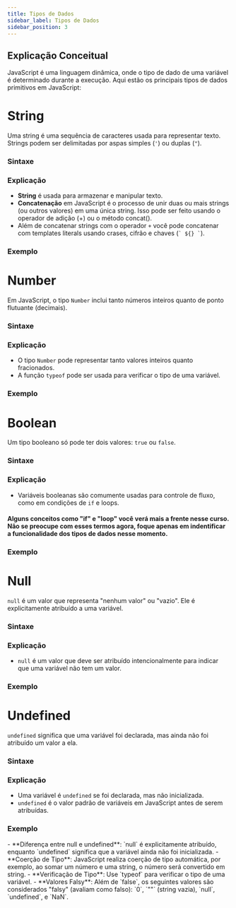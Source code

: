 ```yaml
---
title: Tipos de Dados
sidebar_label: Tipos de Dados
sidebar_position: 3
---
```



## Explicação Conceitual

JavaScript é uma linguagem dinâmica, onde o tipo de dado de uma variável é determinado durante a execução. Aqui estão os principais tipos de dados primitivos em JavaScript:

# String

Uma string é uma sequência de caracteres usada para representar texto. Strings podem ser delimitadas por aspas simples (`'`) ou duplas (`"`).

### Sintaxe

<Example language="js" filename="string-sintaxe.js" />

### Explicação

- **String** é usada para armazenar e manipular texto.
- **Concatenação** em JavaScript é o processo de unir duas ou mais strings (ou outros valores) em uma única string. Isso pode ser feito usando o operador de adição (+) ou o método concat().
- Além de concatenar strings com o operador `+` você pode concatenar com templates literals usando crases, cifrão e chaves (`` ` ${} ` ``).

### Exemplo

<Example language="js" filename="string-exemplo.js" />

# Number

Em JavaScript, o tipo `Number` inclui tanto números inteiros quanto de ponto flutuante (decimais).

### Sintaxe

<Example language="js" filename="number-sintaxe.js" />

### Explicação

- O tipo `Number` pode representar tanto valores inteiros quanto fracionados.
- A função `typeof` pode ser usada para verificar o tipo de uma variável.

### Exemplo

<Example language="js" filename="number-exemplo.js" />

# Boolean

Um tipo booleano só pode ter dois valores: `true` ou `false`.

### Sintaxe

<Example language="js" filename="boolean-sintaxe.js" />

### Explicação

- Variáveis booleanas são comumente usadas para controle de fluxo, como em condições de `if` e loops.

#### Alguns conceitos como "if" e "loop" você verá mais a frente nesse curso. Não se preocupe com esses termos agora, foque apenas em indentificar a funcionalidade dos tipos de dados nesse momento.

### Exemplo

<Example language="js" filename="boolean-exemplo.js" />

# Null

`null` é um valor que representa "nenhum valor" ou "vazio". Ele é explicitamente atribuído a uma variável.

### Sintaxe

<Example language="js" filename="null-sintaxe.js" />

### Explicação

- `null` é um valor que deve ser atribuído intencionalmente para indicar que uma variável não tem um valor.

### Exemplo

<Example language="js" filename="null-exemplo.js" />

# Undefined

`undefined` significa que uma variável foi declarada, mas ainda não foi atribuído um valor a ela.

### Sintaxe

<Example language="js" filename="undefined-sintaxe.js" />

### Explicação

- Uma variável é `undefined` se foi declarada, mas não inicializada.
- `undefined` é o valor padrão de variáveis em JavaScript antes de serem atribuídas.

### Exemplo

<Example language="js" filename="undefined-exemplo.js" />


<Admonition type="info" title="Considerações Importantes">
  - **Diferença entre null e undefined**: `null` é explicitamente atribuído,
  enquanto `undefined` significa que a variável ainda não foi inicializada. -
  **Coerção de Tipo**: JavaScript realiza coerção de tipo automática, por
  exemplo, ao somar um número e uma string, o número será convertido em string.
  - **Verificação de Tipo**: Use `typeof` para verificar o tipo de uma variável.
  - **Valores Falsy**: Além de `false`, os seguintes valores são considerados
  "falsy" (avaliam como falso): `0`, `""` (string vazia), `null`, `undefined`, e
  `NaN`.
</Admonition>
